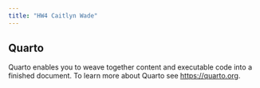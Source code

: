 ---
title: "HW4 Caitlyn Wade"
---

## Quarto

Quarto enables you to weave together content and executable code into a finished document. To learn more about Quarto see <https://quarto.org>.

```{r}

```
